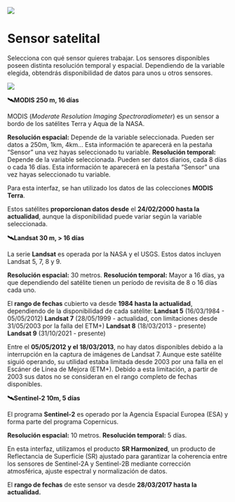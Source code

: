 ![](assets/logo.jpeg)

# Sensor satelital {#sensor}

Selecciona con qué sensor quieres trabajar. Los sensores disponibles poseen distinta resolución temporal y espacial. Dependiendo de la variable elegida, obtendrás disponibilidad de datos para unos u otros sensores. 

![](assets/sensor_es.png)

**🛰️MODIS 250 m, 16 días**

MODIS (*Moderate Resolution Imaging Spectroradiometer*) es un sensor a bordo de los satélites Terra y Aqua de la NASA. 

**Resolución espacial:** Depende de la variable seleccionada. Pueden ser datos a 250m, 1km, 4km... Esta información te aparecerá en la pestaña "Sensor" una vez hayas seleccionado tu variable.
**Resolución temporal:** Depende de la variable seleccionada. Pueden ser datos diarios, cada 8 días o cada 16 días. Esta información te aparecerá en la pestaña "Sensor" una vez hayas seleccionado tu variable.

Para esta interfaz, se han utilizado los datos de las colecciones **MODIS Terra**.

Estos satélites **proporcionan datos desde** el **24/02/2000 hasta la actualidad**, aunque la disponibilidad puede variar según la variable seleccionada.


**🛰️Landsat 30 m, \> 16 días** 

La serie **Landsat** es operada por la NASA y el USGS. Estos datos incluyen Landsat 5, 7, 8 y 9\. 

**Resolución espacial:** 30 metros. 
**Resolución temporal:** Mayor a 16 días, ya que dependiendo del satélite tienen un período de revisita de 8 o 16 días cada uno. 

El **rango de fechas** cubierto va desde **1984 hasta la actualidad**, dependiendo de la disponibilidad de cada satélite: 
**Landsat 5** (16/03/1984 \- 05/05/2012)
**Landsat 7** (28/05/1999 \- actualidad, con limitaciones desde 31/05/2003 por la falla del ETM+)
**Landsat 8** (18/03/2013 \- presente)
**Landsat 9** (31/10/2021 \- presente)

Entre el **05/05/2012 y el 18/03/2013**, no hay datos disponibles debido a la interrupción en la captura de imágenes de Landsat 7\. Aunque este satélite siguió operando, su utilidad estaba limitada desde 2003 por una falla en el Escáner de Línea de Mejora (ETM+). Debido a esta limitación, a partir de 2003 sus datos no se consideran en el rango completo de fechas disponibles.

**🛰️Sentinel-2 10m, 5 días** 

El programa **Sentinel-2** es operado por la Agencia Espacial Europea (ESA) y forma parte del programa Copernicus. 

**Resolución espacial:** 10 metros. 
**Resolución temporal:** 5 días. 

En esta interfaz, utilizamos el producto **SR Harmonized**, un producto de Reflectancia de Superficie (SR) ajustado para garantizar la coherencia entre los sensores de Sentinel-2A y Sentinel-2B mediante corrección atmosférica, ajuste espectral y normalización de datos. 

El **rango de fechas** de este sensor va desde **28/03/2017 hasta la actualidad.**
